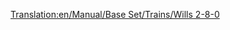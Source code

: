 [[Translation:en/Manual/Base Set/Trains/Wills 2-8-0]]
{{it/Manuale/Set base/Treni/StatLocomotive|Image=[[File:it/Manuale/Set base/Treni/Wills280.png]]
|Name=Wills 2-8-0
|Costo=32.812
|Velocità=88
|Peso=145
|Potenza=820
|Sforzo=42.929 
|Kn=421
|Annuale=4.264
|Progettata=1944
|Vita=20
|Clima=
*Subartico
*Subtropicale
|Descrizione=L'unica locomotiva a vapore per i climi subartico e subtropicale. 2-8-0 rappresenta la disposizione delle ruote di due ruote anteriori su un asse, otto ruote motrici motorizzate e accoppiate su quattro assi e nessuna ruota posteriore.

|Real-life=Esistono varie locomotive 2-8-0. Su quale di esse si basa la versione di Transport Tycoon non è chiaro, tuttavia [https://en.wikipedia.org/wiki/2-8-0#United_States ha una somiglianza con varie locomotive 2-8-0 popolari in Nord America] e modelli di locomotive 2-8-0 costruiti in massa dal [https://en.wikipedia.org/wiki/WD_Austerity_2-8-0 UK in World War II] e dal  [https://en.wikipedia.org/wiki/Victorian_Railways_J_class J] e [https://en.wikipedia.org/wiki/Victorian_Railways_K_class K] classi di locomotive usate nello stato Victoria in Australia.<br/>
alcune 2-8-0: [http://www.lner.info/locos/O/o.shtml] [http://www.lner.info/locos/P/p.shtml]
}}
   